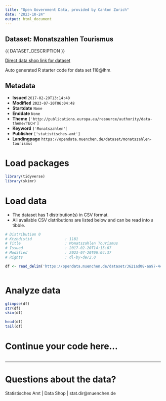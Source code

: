 ```yaml
---
title: "Open Government Data, provided by Canton Zurich"
date: "2023-10-24"
output: html_document
---
```


## Dataset: Monatszahlen Tourismus

{{ DATASET_DESCRIPTION }}

[Direct data shop link for dataset](https://opendata.muenchen.de/dataset/monatszahlen-tourismus)

Auto generated R starter code for data set 118@lhm.

## Metadata

- **Issued** `2017-02-20T13:14:48`
- **Modified** `2023-07-20T06:04:48`
- **Startdate** `None`
- **Enddate** `None`
- **Theme** `['http://publications.europa.eu/resource/authority/data-theme/TECH']`
- **Keyword** `['Monatszahlen']`
- **Publisher** `['statistisches-amt']`
- **Landingpage** `https://opendata.muenchen.de/dataset/monatszahlen-tourismus`


# Load packages

```r

library(tidyverse)
library(skimr)

```

# Load data

-   The dataset has 1 distribution(s) in CSV format.
-   All available CSV distributions are listed below and can be read into a tibble.

```r

# Distribution 0
# Ktzhdistid               : 1181
# Title                    : Monatszahlen Tourismus
# Issued                   : 2017-02-20T14:15:07
# Modified                 : 2023-07-20T06:04:37
# Rights                   : dl-by-de/2.0

df <- read_delim('https://opendata.muenchen.de/dataset/3621ad08-aa97-4c2b-b0b0-82780375743c/resource/4f00274a-ef75-41e5-b5c1-15f22c9f8a12/download/monatszahlen2307_tourismus_10_07_23_nosum.csv')



```

# Analyze data

```r

glimpse(df)
str(df)
skim(df)

head(df)
tail(df)

```

# Continue your code here...

```r

```

------------------------------------------------------------------------

# Questions about the data?

Statistisches Amt | Data Shop | stat.dir@muenchen.de
